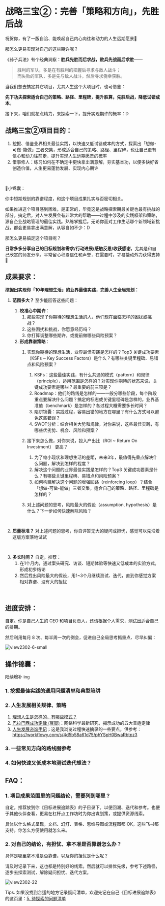 # 战略三宝②：完善「策略和方向」，先胜后战

祝贺你，有了一版自洽、能唤起自己内心向往和动力的人生远期愿景🎉

那怎么更易实现对自己的这些期许呢？

 

《孙子兵法》有个经典洞察：**胜兵先胜而后求战，败兵先战而后求胜**——

> 胜利的军队，多是在有胜利的把握后寻求与敌人战斗；<br />
> 而失败的军队，多是先与敌人战斗，然后寻求侥幸获胜。

当我们想去搞定其它项目，尤其人生这个大项目时，也可借鉴：

**先下功夫探索适合自己的策略、路径、里程碑，提升胜算，先胜后战，降低试错成本**。



接下来，咱们就花点精力，来探索一下，提升实现期许的概率：D




## 战略三宝②项目目的：

1. 挖掘、借鉴业界相关最佳实践，以快速又低试错成本的方式，探索出「想做-可做-能做」三者交集，形成适合自己的策略、路径、里程碑，也让自己更有信心和动力往前走，提升实现人生远期愿景的概率
2. 借事修人：练习如何在不确定中更快拿出满意解，夯实基本功，以便多快好省创造价值，人生更易蓬勃发展、实现内心期许
<br />

🎁小锦囊：

你中短期规划的靠谱程度，和这个项目成果扎实与否密切相关。

如果推进这个项目感到困难，是正常的，毕竟这是战略探索期最关键也最有挑战的部分。搞定后，对人生发展会有非常大的帮助——过程中涉及的实践框架和策略，源自企业战略管理的最佳实践。熟练掌握后，无论你面对工作生活哪个新领域新挑战，都会更易拿出满意解，从容自如不少：D


那怎么更易搞定这个项目呢？

**日常多多分享自己的目标规划和需求/行动进展/感触反思/收获感谢**，尤其是和自己欣赏的师友分享。平常留心积累信任和声誉，在需要时，才易撬动外力获得支持🤗


## 成果要求：



**挖掘出实现你「10年理想生活」的业界最佳实践，完善人生全局规划：**
1. **范围多大？** 至少能回答这些问题：
   1. **校准心中期许**：
      1. 那些实现了你期待的理想生活的人，他们现在面临怎样的困扰或挑战？
      2. 这些困扰和挑战，你愿意经历吗？
      3. 你打算调整哪些期许，或提前做哪些风险预案？
   2. **形成靠谱策略**：
      1. 实现你期待的理想生活，业界最佳实践是怎样的？Top3 关键成功要素（KSFs ~ Key Success Factors）是什么？有哪些关键里程碑、易错点和风险预案？
         1. KSFs：这些最佳实践，有什么共通的模式（pattern）和规律（principle），适用范围是怎样的？对实现你期待的状态来说，关键成功要素是哪些？最重要的前三项是？
         2. Roadmap：他们的路线是怎样的——一般分哪些阶段，每个阶段重点要解决什么问题？搞定的标志或关键里程碑是怎样的，业界基准值（benchmark）是怎样的？各过程大概需要多长时间？
         3. 陷阱锦囊：实践过程，容易出错的地方在哪里？有什么方式可以避免这些错误？
         4. SWOT分析：结合相关大势和规律，对你来说，这些最佳实践，有哪些优劣势、机会、风险和预案？
      
      2. 接下来怎么做，对你来说，投入产出比（ROI ~ Return On Investment） 更高？
         1. 为了缩小现状和理想生活的差距，未来3年，最值得先重点解决什么问题，解决到怎样的程度？
         2. 解决这个问题的业界最佳实践是怎样的？Top3 关键成功要素是什么？有哪些关键里程碑、易错点和风险预案？
         3. 如何构建解决这个问题的增强回路（reinforcing loop）？结合「想做-可做-能做」三者交集，适合自己的策略、路径、里程碑是怎样的？
      3. 对上述问题的思考，风险最大的假设（assumption, hypothesis）是什么？下一步如何快速解除风险？
      <br />

2. **质量标准？** 对上述问题的思考，你自评暂无大的疑问或担忧，感觉可以先沿着这版方案落地试试
<br />

3. **多长时间？** 自定。推荐：
   1. 在1个月内，通过案头研究、访谈、短期体验等快速又低成本的实验方式，形成初步结论
   2. 然后找出风险最大的假设，用1~3个月继续测试、迭代，直到你感觉方案相对靠谱、没有大的担忧

<br />

## 进度安排：

自定。你是自己人生的 CEO 和项目负责人，还请根据个人需求，测试出适合自己的排期。

然后利用每月 8 次、每半周一次的例会，促进自己全局思考抓重点、尽早纠偏：

![view2302-6-small](https://cdn.sunnyhuang.net/share/view2302-6-small.png?x-oss-process=image/watermark,t_3,fill_1,padx_200,pady_200,text_6Zeq6Zeq5Lq655Sf,rotate_330 ':size=550')



## 操作锦囊：

陆续增补 ing 

### 1. 挖掘最佳实践的通用问题清单和典型陷阱
### 2. 人生发展相关规律、策略
   1. [理想人生是怎样的，有哪些模式？ ](/guides/model-idealife)
   2. [巴拉巴西成功定律 (豆瓣)](https://book.douban.com/subject/34901765/)：网络科学最新研究，揭示成功的五大普适定律
   3. [人生发展咨询手记](https://booka.openmindcloud.com/)；这是我浏览过程快速摘录的一些要点，供参考：https://workflowy.com/s/4d5b58a61d75/phYSpH0BwaRbtpz3
### 3. 一些常见方向的路线图参考
### 4. 如何快速又低成本地测试迭代想法？

## FAQ：

### 1. 项目成果范围里的问题结论，需要列到哪里？

自定。推荐放到你《目标进展追踪表》的子目录下，以便回溯、迭代和参考。也便于其他伙伴查看，更易在杠杆点工作坊时为你出谋划策，或提供资源线索。

具体以什么格式呈现，文档、幻灯、表格、思维导图或流程图都 OK，这些飞书都支持。你怎么方便使用就怎么来。

### 2. 对自己的结论，有担忧、拿不准是否靠谱怎么办？

具体是哪里拿不准是否靠谱，以及你的担忧是什么呢？

请及时记录下来，这也都是特别好的线索。然后就可以排优先级，参考下述路径，逐步去探索测试，解除疑问担忧、迭代方案。

 ![view2302-22](https://cdn.sunnyhuang.net/share/view2302-22.png ':size=650')

Tips. 如果没找到合适的地方记录疑问清单，欢迎先记在自己《目标进展追踪表》的这页里：[5. 待探索的问题清单](https://sunnylife.feishu.cn/wiki/wikcnXVeUoG1WkOUYcJ33kyIXxc?sheet=atO6nt)
